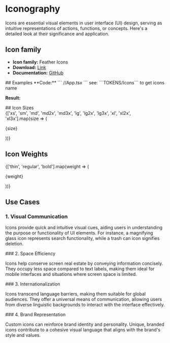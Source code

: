 

<Meta title='Design System/Atoms/Icon' of={IconStories} />

# Iconography
Icons are essential visual elements in user interface (UI) design, serving as intuitive representations of actions, functions, or concepts. Here's a detailed look at their significance and application.

## Icon family
- **Icon family:** Feather Icons
- **Download:** [Link](https://feathericons.com/)
- **Documentation:** [GitHub](https://github.com/feathericons/react-feather?tab=readme-ov-file)

<div style={{paddingBottom:'32px'}}></div>
## Examples
**Code:**
```
//App.tsx


<Icon size='lg2x' color='9569FF' weight='thin' />
```
see: ```TOKENS/Icons``` to get icons name

**Result:**
<Icon size='lg2x' weight='thin' color='#808080' name='coffee' />


<div style={{paddingBottom:'32px'}}></div>
## Icon Sizes
<div style={{ 
  width: '60%',
  paddingTop:'16px',
  paddingBottom:'32px',
  display: 'grid', 
  gridTemplateColumns: 'repeat(5, 1fr)', 
  gap: '20px',
  justifyItems: 'center',
  alignItems: 'center'
}}>
  {['xs', 'sm', 'md', 'md2x', 'md3x', 'lg', 'lg2x', 'lg3x', 'xl', 'xl2x', 'xl3x'].map(size => (
    <div 
      key={size} style={{
        textAlign: 'center',
        display: 'flex',
        flexDirection: 'column',
      }}
    >
      <p style={{
        padding: '0',
        lineHeight: '0'
      }}>{size}</p>
      <Icon size={size} weight='regular' name='thumbs-up' color='#808080' />
    </div>
  ))}
</div>

## Icon Weights
<div style={{ 
  width: '60%',
  paddingTop:'16px',
  paddingBottom:'32px',
  display: 'flex', 
  gap: '20px',
  justifyItems: 'center',
  alignItems: 'center'
}}>
  {['thin', 'regular', 'bold'].map(weight => (
    <div 
      key={weight} style={{
        textAlign: 'center',
        display: 'flex',
        flexDirection: 'column',
      }}
    >
      <p style={{
        padding: '0',
        lineHeight: '0'
      }}>{weight}</p>
      <Icon size='lg' weight={weight} name='thumbs-up' color='#808080' />
    </div>
  ))}
</div>


## Use Cases
### 1. Visual Communication
<p style={{paddingBottom: '16px'}}>
  Icons provide quick and intuitive visual cues, aiding users in understanding the purpose or functionality of UI elements. For instance, a magnifying glass icon represents search functionality, while a trash can icon signifies deletion.
</p>
### 2. Space Efficiency
<p style={{paddingBottom: '16px'}}>
  Icons help conserve screen real estate by conveying information concisely. They occupy less space compared to text labels, making them ideal for mobile interfaces and situations where screen space is limited.
</p>
### 3. Internationalization
<p style={{paddingBottom: '16px'}}>
  Icons transcend language barriers, making them suitable for global audiences. They offer a universal means of communication, allowing users from diverse linguistic backgrounds to interact with the interface effectively.
</p>
### 4. Brand Representation
<p style={{paddingBottom: '16px'}}>
  Custom icons can reinforce brand identity and personality. Unique, branded icons contribute to a cohesive visual language that aligns with the brand's style and values.
</p>
